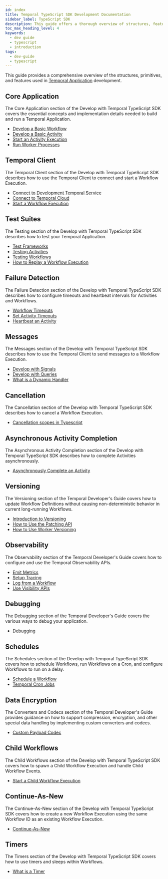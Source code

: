 ```yaml
---
id: index
title: Temporal TypeScript SDK Development Documentation
sidebar_label: TypeScript SDK
description: This guide offers a thorough overview of structures, features, and best practices for developing with Temporal's TypeScript SDK, including Workflows, Client, Testing, Failure Detection, and more.
toc_max_heading_level: 4
keywords:
  - dev guide
  - typescript
  - introduction
tags:
  - dev-guide
  - typescript
---
```


This guide provides a comprehensive overview of the structures, primitives, and features used in [Temporal Application](/temporal#temporal-application) development.

## Core Application

The Core Application section of the Develop with Temporal TypeScript SDK covers the essential concepts and implementation details needed to build and run a Temporal Application.

- [Develop a Basic Workflow](/develop/typescript/core-application#develop-workflows)
- [Develop a Basic Activity](/develop/typescript/core-application#develop-activities)
- [Start an Activity Execution](/develop/typescript/core-application#activity-execution)
- [Run Worker Processes](/develop/typescript/core-application#run-a-dev-worker)

## Temporal Client

The Temporal Client section of the Develop with Temporal TypeScript SDK describes how to use the Temporal Client to connect and start a Workflow Execution.

- [Connect to Development Temporal Service](/develop/typescript/temporal-clients#connect-to-development-service)
- [Connect to Temporal Cloud](/develop/typescript/temporal-clients#connect-to-temporal-cloud)
- [Start a Workflow Execution](/develop/typescript/temporal-clients#start-workflow-execution)

## Test Suites

The Testing section of the Develop with Temporal TypeScript SDK describes how to test your Temporal Application.

- [Test Frameworks](/develop/typescript/testing-suite#test-frameworks)
- [Testing Activities](/develop/typescript/testing-suite#test-activities)
- [Testing Workflows](/develop/typescript/testing-suite#test-workflows)
- [How to Replay a Workflow Execution](/develop/typescript/testing-suite#replay)

## Failure Detection

The Failure Detection section of the Develop with Temporal TypeScript SDK describes how to configure timeouts and heartbeat intervals for Activities and Workflows.

- [Workflow Timeouts](/develop/typescript/failure-detection#workflow-timeouts)
- [Set Activity Timeouts](/develop/typescript/failure-detection#activity-timeouts)
- [Heartbeat an Activity](/develop/typescript/failure-detection#activity-heartbeats)

## Messages

The Messages section of the Develop with Temporal TypeScript SDK describes how to use the Temporal Client to send messages to a Workflow Execution.

- [Develop with Signals](/develop/typescript/message-passing#signals)
- [Develop with Queries](/develop/typescript/message-passing#queries)
- [What is a Dynamic Handler](/develop/typescript/message-passing#dynamic-handler)

## Cancellation

The Cancellation section of the Develop with Temporal TypeScript SDK describes how to cancel a Workflow Execution.

- [Cancellation scopes in Typescript](/develop/typescript/cancellation#cancellation-scopes)

## Asynchronous Activity Completion

The Asynchronous Activity Completion section of the Develop with Temporal TypeScript SDK describes how to complete Activities asynchronously.

- [Asynchronously Complete an Activity](/develop/typescript/asynchronous-activity-completion)

## Versioning

The Versioning section of the Temporal Developer's Guide covers how to update Workflow Definitions without causing non-deterministic behavior in current long-running Workflows.

- [Introduction to Versioning](/develop/typescript/versioning)
- [How to Use the Patching API](/develop/typescript/versioning#typescript-sdk-patching-api)
- [How to Use Worker Versioning](/develop/typescript/versioning#worker-versioning)

## Observability

The Observability section of the Temporal Developer's Guide covers how to configure and use the Temporal Observability APIs.

- [Emit Metrics](/develop/typescript/observability#metrics)
- [Setup Tracing](/develop/typescript/observability#tracing)
- [Log from a Workflow](/develop/typescript/observability#logging)
- [Use Visibility APIs](/develop/typescript/observability#visibility)

## Debugging

The Debugging section of the Temporal Developer's Guide covers the various ways to debug your application.

- [Debugging](/develop/typescript/debugging)

## Schedules

The Schedules section of the Develop with Temporal TypeScript SDK covers how to schedule Workflows, run Workflows on a Cron, and configure Workflows to run on a delay.

- [Schedule a Workflow](/develop/typescript/schedules#schedule-a-workflow)
- [Temporal Cron Jobs](/develop/typescript/schedules#temporal-cron-jobs)

## Data Encryption

The Converters and Codecs section of the Temporal Developer's Guide provides guidance on how to support compression, encryption, and other special data handling by implementing custom converters and codecs.

- [Custom Payload Codec](/develop/typescript/data-encryption#custom-payload-conversion)

## Child Workflows

The Child Workflows section of the Develop with Temporal TypeScript SDK covers how to spawn a Child Workflow Execution and handle Child Workflow Events.

- [Start a Child Workflow Execution](/develop/typescript/child-workflows)

## Continue-As-New

The Continue-As-New section of the Develop with Temporal TypeScript SDK covers how to create a new Workflow Execution using the same Workflow ID as an existing Workflow Execution.

- [Continue-As-New](/develop/typescript/continue-as-new)

## Timers

The Timers section of the Develop with Temporal TypeScript SDK covers how to use timers and sleeps within Workflows.

- [What is a Timer](/develop/typescript/timers)
